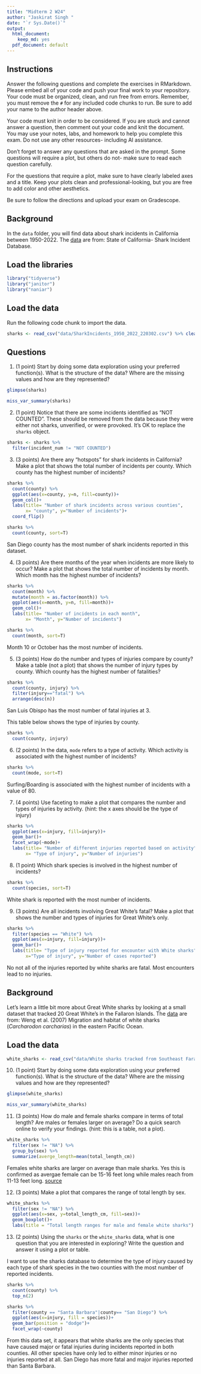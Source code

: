 ```yaml
---
title: "Midterm 2 W24"
author: "Jaskirat Singh "
date: "`r Sys.Date()`"
output:
  html_document: 
    keep_md: yes
  pdf_document: default
---
```


## Instructions
Answer the following questions and complete the exercises in RMarkdown. Please embed all of your code and push your final work to your repository. Your code must be organized, clean, and run free from errors. Remember, you must remove the `#` for any included code chunks to run. Be sure to add your name to the author header above. 

Your code must knit in order to be considered. If you are stuck and cannot answer a question, then comment out your code and knit the document. You may use your notes, labs, and homework to help you complete this exam. Do not use any other resources- including AI assistance.  

Don't forget to answer any questions that are asked in the prompt. Some questions will require a plot, but others do not- make sure to read each question carefully.  

For the questions that require a plot, make sure to have clearly labeled axes and a title. Keep your plots clean and professional-looking, but you are free to add color and other aesthetics.  

Be sure to follow the directions and upload your exam on Gradescope.    

## Background
In the `data` folder, you will find data about shark incidents in California between 1950-2022. The [data](https://catalog.data.gov/dataset/shark-incident-database-california-56167) are from: State of California- Shark Incident Database.   

## Load the libraries
```r
library("tidyverse")
library("janitor")
library("naniar")
```

## Load the data
Run the following code chunk to import the data.
```r
sharks <- read_csv("data/SharkIncidents_1950_2022_220302.csv") %>% clean_names()
```

## Questions
1. (1 point) Start by doing some data exploration using your preferred function(s). What is the structure of the data? Where are the missing values and how are they represented?  

```r
glimpse(sharks)
```
```r
miss_var_summary(sharks)
```


2. (1 point) Notice that there are some incidents identified as "NOT COUNTED". These should be removed from the data because they were either not sharks, unverified, or were provoked. It's OK to replace the `sharks` object.

```r
sharks <- sharks %>% 
  filter(incident_num != "NOT COUNTED")
```

3. (3 points) Are there any "hotspots" for shark incidents in California? Make a plot that shows the total number of incidents per county. Which county has the highest number of incidents?

```r
sharks %>% 
  count(county) %>% 
  ggplot(aes(x=county, y=n, fill=county))+
  geom_col()+
  labs(title= "Number of shark incidents across various counties", 
       x= "county", y="Number of incidents")+
  coord_flip()
```

```r
sharks %>% 
  count(county, sort=T)
```

San Diego county has the most number of shark incidents reported in this dataset. 


4. (3 points) Are there months of the year when incidents are more likely to occur? Make a plot that shows the total number of incidents by month. Which month has the highest number of incidents?  

```r
sharks %>% 
  count(month) %>% 
  mutate(month = as.factor(month)) %>% 
  ggplot(aes(x=month, y=n, fill=month))+
  geom_col()+
  labs(title= "Number of incidents in each month",
       x= "Month", y="Number of incidents")
```

```r
sharks %>% 
  count(month, sort=T)
```
Month 10 or October has the most number of incidents. 


5. (3 points) How do the number and types of injuries compare by county? Make a table (not a plot) that shows the number of injury types by county. Which county has the highest number of fatalities?  

```r
sharks %>% 
  count(county, injury) %>% 
  filter(injury=="fatal") %>% 
  arrange(desc(n))
```
San Luis Obispo has the most number of fatal injuries at 3. 

This table below shows the type of injuries by county. 
```r
sharks %>% 
  count(county, injury)
```


6. (2 points) In the data, `mode` refers to a type of activity. Which activity is associated with the highest number of incidents?

```r
sharks %>% 
  count(mode, sort=T)
```
Surfing/Boarding is associated with the highest number of incidents with a value of 80. 

7. (4 points) Use faceting to make a plot that compares the number and types of injuries by activity. (hint: the x axes should be the type of injury) 

```r
sharks %>% 
  ggplot(aes(x=injury, fill=injury))+
  geom_bar()+
  facet_wrap(~mode)+
  labs(title= "Number of different injuries reported based on activity", 
       x= "Type of injury", y="Number of injuries")
```


8. (1 point) Which shark species is involved in the highest number of incidents?  

```r
sharks %>% 
  count(species, sort=T)
```

White shark is reported with the most number of incidents. 

9. (3 points) Are all incidents involving Great White's fatal? Make a plot that shows the number and types of injuries for Great White's only.  

```r
sharks %>% 
  filter(species == "White") %>% 
  ggplot(aes(x=injury, fill=injury))+
  geom_bar()+
  labs(title= "Type of injury reported for encounter with White sharks", 
       x="Type of injury", y="Number of cases reported")
```

No not all of the injuries reported by white sharks are fatal. Most encounters lead to no injuries. 

## Background
Let's learn a little bit more about Great White sharks by looking at a small dataset that tracked 20 Great White's in the Fallaron Islands. The [data](https://link.springer.com/article/10.1007/s00227-007-0739-4) are from: Weng et al. (2007) Migration and habitat of white sharks (_Carcharodon carcharias_) in the eastern Pacific Ocean.

## Load the data
```r
white_sharks <- read_csv("data/White sharks tracked from Southeast Farallon Island, CA, USA, 1999 2004.csv", na = c("?", "n/a")) %>% clean_names()
```

10. (1 point) Start by doing some data exploration using your preferred function(s). What is the structure of the data? Where are the missing values and how are they represented?

```r
glimpse(white_sharks)
```
```r
miss_var_summary(white_sharks)
```

11. (3 points) How do male and female sharks compare in terms of total length? Are males or females larger on average? Do a quick search online to verify your findings. (hint: this is a table, not a plot).  

```r
white_sharks %>% 
  filter(sex != "NA") %>% 
  group_by(sex) %>% 
  summarize(averge_length=mean(total_length_cm))
```

Females white sharks are larger on average than male sharks. Yes this is confirmed as avergae female can be 15-16 feet long while males reach from 11-13 feet long. [source](https://ocean.si.edu/ocean-life/sharks-rays/how-big-are-great-white-sharks)

12. (3 points) Make a plot that compares the range of total length by sex.

```r
white_sharks %>% 
  filter(sex != "NA") %>% 
  ggplot(aes(x=sex, y=total_length_cm, fill=sex))+
  geom_boxplot()+
  labs(title = "Total length ranges for male and female white sharks")
```


13. (2 points) Using the `sharks` or the `white_sharks` data, what is one question that you are interested in exploring? Write the question and answer it using a plot or table.  

I want to use the sharks database to determine the type of injury caused by each type of shark species in the two counties with the most number of reported incidents. 

```r
sharks %>% 
  count(county) %>% 
  top_n(2)
```
```r
sharks %>% 
  filter(county == "Santa Barbara"|county== "San Diego") %>% 
  ggplot(aes(x=injury, fill = species))+
  geom_bar(position = "dodge")+
  facet_wrap(~county)
```

From this data set, it appears that white sharks are the only species that have caused major or fatal injuries during incidents reported in both counties. All other species have only led to either minor injuries or no injuries reported at all. San Diego has more fatal and major injuries reported than Santa Barbara. 
